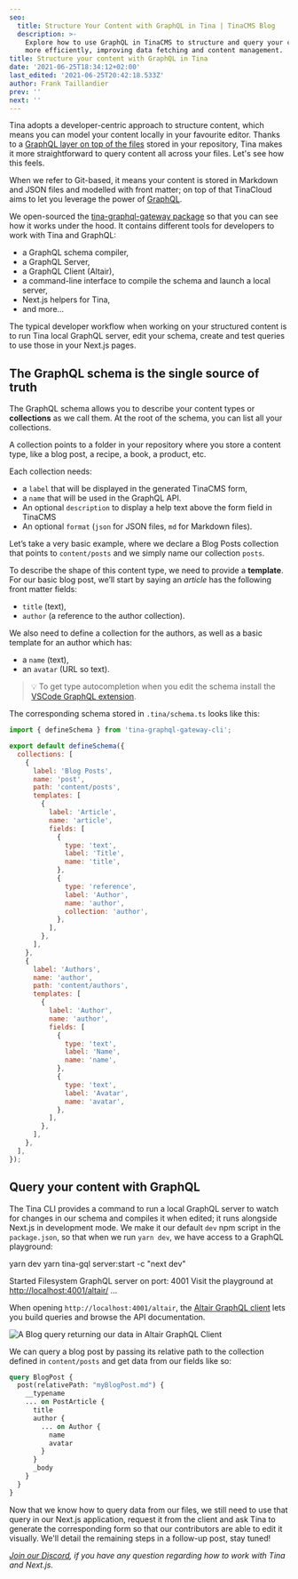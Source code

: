 ```yaml
---
seo:
  title: Structure Your Content with GraphQL in Tina | TinaCMS Blog
  description: >-
    Explore how to use GraphQL in TinaCMS to structure and query your content
    more efficiently, improving data fetching and content management.
title: Structure your content with GraphQL in Tina
date: '2021-06-25T18:34:12+02:00'
last_edited: '2021-06-25T20:42:18.533Z'
author: Frank Taillandier
prev: ''
next: ''
---
```


<WarningCallout body="**Update**: The Tina API has been evolving, and the content in this post is outdated. For help getting started with Tina, we suggest checking out our [getting started doc](https://tina.io/docs/setup-overview/)." />

Tina adopts a developer-centric approach to structure content, which means you can model your content locally in your favourite editor. Thanks to a [GraphQL layer on top of the files](/blog/using-graphql-with-the-filesystem/) stored in your repository, Tina makes it more straightforward to query content all across your files. Let's see how this feels.

When we refer to Git-based, it means your content is stored in Markdown and JSON files and modelled with front matter; on top of that TinaCloud aims to let you leverage the power of [GraphQL](https://graphql.org/).

We open-sourced the [tina-graphql-gateway package](https://github.com/tinacms/tina-graphql-gateway) so that you can see how it works under the hood. It contains different tools for developers to work with Tina and GraphQL:

- a GraphQL schema compiler,
- a GraphQL Server,
- a GraphQL Client (Altair),
- a command-line interface to compile the schema and launch a local server,
- Next.js helpers for Tina,
- and more…

The typical developer workflow when working on your structured content is to run Tina local GraphQL server, edit your schema, create and test queries to use those in your Next.js pages.

## The GraphQL schema is the single source of truth

The GraphQL schema allows you to describe your content types or **collections** as we call them. At the root of the schema, you can list all your collections.

A collection points to a folder in your repository where you store a content type, like a blog post, a recipe, a book, a product, etc.

Each collection needs:

- a `label` that will be displayed in the generated TinaCMS form,
- a `name` that will be used in the GraphQL API.
- An optional `description` to display a help text above the form field in TinaCMS
- An optional `format` (`json` for JSON files, `md` for Markdown files).

Let’s take a very basic example, where we declare a Blog Posts collection that points to `content/posts` and we simply name our collection `posts`.

To describe the shape of this content type, we need to provide a **template**. For our basic blog post, we’ll start by saying an _article_ has the following front matter fields:

- `title` (text),
- `author` (a reference to the author collection).

We also need to define a collection for the authors, as well as a basic template for an author which has:

- a `name` (text),
- an `avatar` (URL so text).

> 💡 To get type autocompletion when you edit the schema install the [VSCode GraphQL extension](https://marketplace.visualstudio.com/items?itemName=GraphQL.vscode-graphql).

The corresponding schema stored in `.tina/schema.ts` looks like this:

```js
import { defineSchema } from 'tina-graphql-gateway-cli';

export default defineSchema({
  collections: [
    {
      label: 'Blog Posts',
      name: 'post',
      path: 'content/posts',
      templates: [
        {
          label: 'Article',
          name: 'article',
          fields: [
            {
              type: 'text',
              label: 'Title',
              name: 'title',
            },
            {
              type: 'reference',
              label: 'Author',
              name: 'author',
              collection: 'author',
            },
          ],
        },
      ],
    },
    {
      label: 'Authors',
      name: 'author',
      path: 'content/authors',
      templates: [
        {
          label: 'Author',
          name: 'author',
          fields: [
            {
              type: 'text',
              label: 'Name',
              name: 'name',
            },
            {
              type: 'text',
              label: 'Avatar',
              name: 'avatar',
            },
          ],
        },
      ],
    },
  ],
});
```

<Youtube embedSrc="https://www.youtube.com/embed/EwewKEHHkd4" />

## Query your content with GraphQL

The Tina CLI provides a command to run a local GraphQL server to watch for changes in our schema and compiles it when edited; it runs alongside Next.js in development mode. We make it our default `dev` npm script in the `package.json`, so that when we run `yarn dev`, we have access to a GraphQL playground:

yarn dev
yarn tina-gql server\:start -c "next dev"

Started Filesystem GraphQL server on port: 4001
Visit the playground at [http://localhost:4001/altair/](http://localhost:4001/altair/)
…

When opening `http://localhost:4001/altair`, the [Altair GraphQL client](https://altair.sirmuel.design/) lets you build queries and browse the API documentation.

![A Blog query returning our data in Altair GraphQL Client](/img/blog/altair-client-tina.png)

We can query a blog post by passing its relative path to the collection defined in `content/posts` and get data from our fields like so:

```graphql
query BlogPost {
  post(relativePath: "myBlogPost.md") {
    __typename
    ... on PostArticle {
      title
      author {
        ... on Author {
          name
          avatar
        }
      }
      _body
    }
  }
}
```

Now that we know how to query data from our files, we still need to use that query in our Next.js application, request it from the client and ask Tina to generate the corresponding form so that our contributors are able to edit it visually. We'll detail the remaining steps in a follow-up post, stay tuned!

_[Join our Discord](https://discord.com/invite/zumN63Ybpf), if you have any question regarding how to work with Tina and Next.js._
